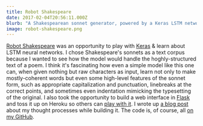 ```yaml
---
title: Robot Shakespeare
date: 2017-02-04T20:56:11.000Z
blurb: "A Shakespearean sonnet generator, powered by a Keras LSTM network and Flask."
image: robot-shakespeare.png
---
```


[Robot Shakespeare](http://robot-shakespeare.herokuapp.com/) was an opportunity to play with [Keras](keras.io) & learn about LSTM neural networks. I chose Shakespeare's sonnets as a text corpus because I wanted to see how the model would handle the hoghly-structured text of a poem. I think it's fascinating how even a simple model like this one can, when given nothing but raw characters as input, learn not only to make mostly-coherent words but even some high-level features of the sonnet form, such as appropriate capitalization and punctuation, linebreaks at the correct points, and sometimes even indentation mimicking the typesetting of the original. I also took the opportunity to build a web interface in [Flask](http://flask.pocoo.org/) and toss it up on Heroku so others can [play with it](http://robot-shakespeare.herokuapp.com/). I wrote up [a blog post](https://vivshaw.github.io/blog/electric-pentameter/) about my thought processes while building it. The code is, of course, all [on my GitHub](https://github.com/vivshaw/scriptophile).

